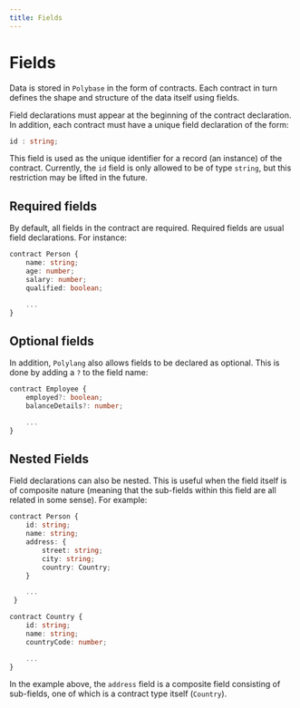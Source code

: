 ```yaml
---
title: Fields
---
```


# Fields

Data is stored in `Polybase` in the form of contracts. Each contract in turn defines the shape and structure of the data itself using fields.

Field declarations must appear at the beginning of the contract declaration. In addition, each contract must have a unique field declaration of the form:

```typescript
id : string;
```

This field is used as the unique identifier for a record (an instance) of the contract. Currently, the `id` field is only allowed to be of type `string`, but this 
restriction may be lifted in the future.

## Required fields

By default, all fields in the contract are required. Required fields are usual field declarations. For instance:

```typescript
contract Person {
    name: string;
    age: number;
    salary: number;
    qualified: boolean;

    ...
}
```

## Optional fields

In addition, `Polylang` also allows fields to be declared as optional. This is done by adding a `?` to the field name:

```typescript
contract Employee {
    employed?: boolean;
    balanceDetails?: number;

    ...
}
```

## Nested Fields

Field declarations can also be nested. This is useful when the field itself is of composite nature (meaning that the sub-fields within this field are all related in some sense). For example:

```typescript
contract Person {
    id: string;
    name: string;
    address: {
        street: string;
        city: string;
        country: Country;
    }

    ...
 }

contract Country {
    id: string;
    name: string;
    countryCode: number;

    ...
}
```

In the example above, the `address` field is a composite field consisting of sub-fields, one of which is a contract type itself (`Country`).